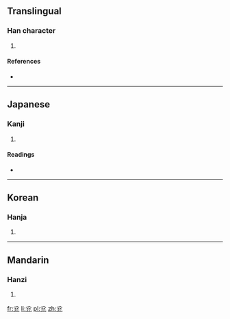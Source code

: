 ==Translingual==

===Han character===
{{Han char|rn=10|rad=儿|as=04|sn=6|four=|canj=金戈竹山 (CIHU), 人心戈竹山 (OPIHU), X金戈竹山 (XCIHU)|ids=⿱[[公]][[儿]]}}

# {{defn|Han|sort=儿04}}

====References====
* {{Han ref|kx=0124.110|dkj=01351|dj=0263.010|hdz=10269.010|uh=514A|ud=20810}}

----

==Japanese==

===Kanji===
{{ja-kanji|grade=|rs=儿04}}

# {{defn|lang=ja|sort=儿04}}

====Readings====
* {{ja-readings|on=[[たい]] (tai), [[だ]] (da), [[だい]] (dai), [[え]] (e), [[つ]] (tsu)|kun=[[よろこぶ]] (yorokobu)}}

----

==Korean==

===Hanja===
{{ko-hanja|hangeul=태|rv=tae|mr=t'ae}}

# {{defn|lang=ko|sort=儿04}}

----

==Mandarin==

===Hanzi===
{{cmn-hanzi|pin=[[duì]] ([[dui4]])|wg=tui<sup>4</sup>}}

# {{defn|lang=cmn|sort=儿04}}

[[fr:兊]]
[[li:兊]]
[[pl:兊]]
[[zh:兊]]